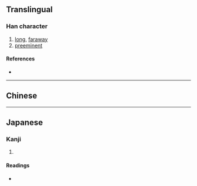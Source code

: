 {{also|夐}}
{{character info}}
==Translingual==

===Han character===
{{Han char|rn=66|rad=攴|as=11|sn=15|four=27407|canj=NBBUK|ids=⿳⿱𠂊𠔿目攵(GHT)}}

# [[long]], [[faraway]]
# [[preeminent]]

====References====
* {{Han ref|kx=0475.101|dj=0486.100|hdz=20871.151|uh=657B|ud=25979}}

----

==Chinese==
{{zh-see|夐|v}}

----

==Japanese==

===Kanji===
{{ja-kanji|grade=|rs=攴11}}

# {{rfdef|ja|sort=攴11}}

====Readings====
* {{ja-readings|on=[[けい]] (kei), [[けん]] (ken)|kun=[[はるか]] (haruka), [[とおい]] (tooi), [[もとめる]] (motomeru)}}
